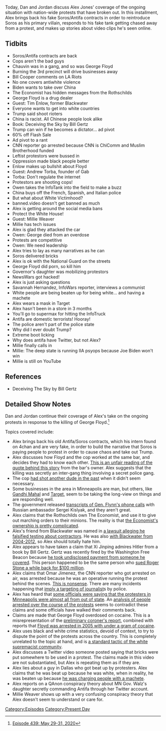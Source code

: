 {{DEFAULTSORT:
    #_EPISODE_0439:May 29-31, 2020
}}{{Episode
    | title             = May 29-31, 2020
    | caption           = Listen to this episode on [https://knowledgefight.libsyn.com/439-may-29-31-2020 Libsyn] [https://open.spotify.com/episode/0WsecujY5tbujokupXOOx1 Spotify]
    | episodeNumber     = 439
    | length            = 02:28:03
    | airDate           = June 1, 2020
    | coverageStartDate = May 29, 2020
    | coverageEndDate   = May 31, 2020
    | episodeType       = [[:Category:Present Day|Present Day]]
    | appearance        = [[George Soros]], [[Derek Chauvin]], [[George Floyd]], [[Bill Cooper]], [[Joe Biden]], [[Andrew Torba]], [[Millie Weaver]], [[Savannah Hernandez]]
    | previousEpisode   = [[438: May 26-28, 2020]]
    | nextEpisode       = [[440: June 1-2, 2020]]
}}

{{Stub}}

Today, Dan and Jordan discuss Alex Jones' coverage of the ongoing situation with nation-wide protests that have broken out. In this installment, Alex brings back his fake Soros/Antifa contracts in order to reintroduce Soros as his primary villain, responds to his fake tank getting chased away from a protest, and makes up stories about video clips he's seen online.

==Tidbits==

*Soros/Antifa contracts are back
*Cops aren't the bad guys
*Chauvin was in a gang, and so was George Floyd
*Burning the 3rd precinct will drive businesses away
*Bill Cooper comments on LA Riots
*No one covers antiwhite violence
*Biden wants to take over China
*The Economist has hidden messages from the Rothschilds
*George Floyd is a drug dealer
*Guest: Tim Enlow, former Blackwater
*Everyone wants to get into white countries
*Trump said shoot rioters
*China is racist. All Chinese people look alike
*Book: Deceiving the Sky by Bill Gertz
*Trump can win if he becomes a dictator... ad pivot
*60% off Flash Sale
*Ad pivot to a rant
*CNN reporter go arrested because CNN is ChiComm and Muslim Brotherhood funded
*Leftist protestors were bussed in
*Oppression made black people better
*Enlow makes up bullshit about Floyd
*Guest: Andrew Torba, founder of Gab
*Torba: Don't regulate the internet
*Protestors are shooting cops!
*Owen takes the InfoTank into the field to make a buzz
*China buys off the French, Spanish, and Italian police
*But what about White Victimhood?
*banned.video doesn't get banned as much
*Alex is getting around the social media bans
*Protect the White House!
*Guest: Millie Weaver
*Millie has tech issues
*Alex is glad they attacked the car
*Owen: George died from an overdose
*Protests are competitive
*Owen: We need leadership
*Alex tries to lay as many narratives as he can
*Soros delivered bricks
*Alex is ok with the National Guard on the streets
*George Floyd did porn, so kill him
*Governor's daughter was mobilizing protestors
*NewsWars got hacked!
*Alex is just asking questions
*Savannah Hernandez, InfoWars reporter, interviews a communist
*White people are being beaten up for being white... and having a machete
*Alex wears a mask in Target
*Alex hasn't been in a store in 3 months
*You'll go to supermax for hitting the InfoTruck
*Antifa are domestic terrorists! Hooray!
*The police aren't part of the police state
*Why did I ever doubt Trump?
*Extreme boot licking
*Why does antifa have Twitter, but not Alex?
*Millie finally calls in
*Millie: The deep state is running IIA psyops because Joe Biden won't win
*Millie is still on YouTube

==References==

*Deceiving The Sky by Bill Gertz

==Detailed Show Notes==

Dan and Jordan continue their coverage of Alex's take on the ongoing protests in response to the killing of George Floyd.<ref>[https://knowledgefight.com/research/2020/6/1/episode-439-may-29-31-2020 Episode 439: May 29-31, 2020]</ref>

Topics covered include:

*Alex brings back his old Antifa/Soros contracts, which his intern found on 4chan and are very fake, in order to build the narrative that Soros is paying people to protest in order to cause chaos and take out Trump.
*Alex discusses how Floyd and the cop worked at the same bar, and decides they had to know each other. [https://kstp.com/news/george-floyd-fired-officer-overlapped-security-shifts-at-south-minneapolis-club-may-28-2020/5743990/ This is an unfair reading of the quote behind this story] from the bar's owner. Alex suggests that the killing was secretly an inter-gang thing involving a secret police gang.
*The cop [https://www.thedailybeast.com/minneapolis-man-alleges-derek-chauvin-tried-to-kill-him-before-he-kneeled-on-george-floyd had shot another dude in the past] when it didn't seem necessary.
*Some businesses in the area in Minneapolis are man, but others, like [https://indianexpress.com/article/trending/trending-globally/gandhi-mahal-restaurant-minneapolis-george-floyd-6434319/ Gandhi Mahal] and [https://corporate.target.com/article/2020/05/supporting-communities-minnesota-beyond Target], seem to be taking the long-view on things and are responding well.
*The government released [https://www.cnn.com/2020/05/29/politics/flynn-kislyak-transcripts-sent-to-congress/index.html transcripts of Gen. Flynn's phone calls] with Russian ambassador Sergei Kislyak, and they aren't great.
*Alex claims that the Rothschilds own The Economist, and use it to give out marching orders to their minions. The reality is that [https://www.politico.eu/article/agnellis-rothschilds-close-in-on-economist-magazine-sale-pearson/ the Economist's ownership is pretty complicated].
*Alex's friend from Blackwater was named in [https://www.wired.com/2012/07/blackwater-lawsuit/ a lawsuit alleging he falsified testing about contractors]. He was also [https://www.texastacticaltraininginstitute.com/pages/our-team with Blackwater from 2004-2012], so Alex should totally hate him.
*Alex appears to have taken a claim that Xi Jinping admires Hitler from a book by Bill Gertz. Gertz was recently fired by the Washington Free Beacon because [https://www.buzzfeednews.com/article/rosiegray/a-conservative-journalist-admitted-to-taking-100000-from he took undisclosed payment from someone he covered]. This person happened to be the same person who [https://fortune.com/2018/12/18/stone-infowars-spread-lies-chinese-billionaire/ sued Roger Stone a while back for $100 million].
*Alex claims that Omar Jimenez, the CNN reporter who got arrested on air, was arrested because he was an operative running the protest behind the scenes. [https://www.cnn.com/2020/05/29/us/minneapolis-cnn-crew-arrested/index.html This is nonsense]. There are many incidents happening that [https://www.dailymail.co.uk/news/article-8373001/Journalist-left-blind-one-eye-shot-rubber-bullet-Minneapolis-protest.html imply a targeting of journalist]s by police.
*Alex has heard that [https://www.kare11.com/article/news/local/george-floyd/minnneapolis-leaders-speak-on-riots-george-floyd/89-8dfdf050-39ef-4af8-8f00-0b0074df8fe2 some officials were saying that the protesters in Minneapolis were almost all from out of state]. An [https://www.kare11.com/article/news/investigations/kare-11-investigates-records-show-arrests-mostly-minnesotans-as-george-floyd-protests-riots-continue-minneapolis-st-paul/89-73f3e0e8-0664-41d5-8d3e-4467d04da7cb analysis of people arrested over the course of the protests] seems to contradict these claims and some officials have walked their comments back.
*Claims are made that George Floyd overdosed on cocaine. This is a misrepresentation of the [https://www.documentcloud.org/documents/6933246-Derek-Chauvin-Complaint.html preliminary coroner's report], combined with reports that [https://www.dailymail.co.uk/news/article-8366533/George-Floyd-moved-Minneapolis-start-new-life-released-prison-Texas.html Floyd was arrested in 2005 with under a gram of cocaine].
*Alex uses black and white crime statistics, devoid of context, to try to dispute the point of the protests across the country. This is completely unrelated to the topic at hand, and is [https://www.splcenter.org/20180614/biggest-lie-white-supremacist-propaganda-playbook-unraveling-truth-about-%E2%80%98black-white-crime a standard tactic of the white supremacist community].
*Alex discusses a Twitter video someone posted saying that bricks were put somewhere to be used in a protest. The claims made in this video are not substantiated, but Alex is repeating them as if they are.
*Alex lies about a guy in Dallas who got beat up by protesters. Alex claims that he was beat up because he was white, when in reality, he was beaten up because [https://dfw.cbslocal.com/2020/05/31/victim-assault-video-dallas-confronted-protesters-machete-protect-neighborhood-police-say/amp/?__twitter_impression=true he was charging people with a machete].
*Alex reports on a QAnon conspiracy theory about MN Gov. Walz's daughter secretly commanding Antifa through her Twitter account.
*Millie Weaver shows up with a very confusing conspiracy theory that Alex doesn't seem to understand or care for.

[[Category:Episodes]]
[[Category:Present Day]]
